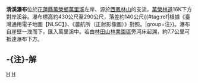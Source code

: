 {{Infobox waterfall
| name = 清溪瀑布
| photo =
| photo_width = 275
| photo_caption =
| map =
| map_width =
| lat_d = |lat_m = |lat_s = |lat_NS =
| long_d = |long_m = |long_s = |long_EW =
| region =
| source =
| coords_ref = {{座標|23|44|57.30|N|121|22|6.90|E|}}
| location = [[台灣|台灣]][[花蓮縣|花蓮縣]][[萬榮鄉|萬榮鄉]]
| type =
| elevation = 430～290公尺
| height = 140公尺
| height_longest = 140公尺
| number_drops = 1
| width =
| average_width =
| watercourse = [[花蓮溪|花蓮溪]] - [[萬里溪|萬里溪]]支流
| average_flow =
| world_rank =
}}
'''清溪瀑布'''位於[[花蓮縣|花蓮縣]][[萬榮鄉|萬榮鄉]][[萬里溪|萬里溪]]左岸、源於[[西鳳林山|西鳳林山]]的支流，[[萬榮林道|萬榮林道]]16K下方對岸溪谷。瀑布標高約430公尺至290公尺，落差約140公尺{{#tag:ref|根據《臺灣通用電子地圖【NLSC】》、《農航所（正射影像圖）》對照。|group=注}}。瀑布自崖壁一洩而下，匯入萬里溪中。若由[[林田山林業園區|林田山林業園區]]旁河床起溯，約7.7公里可抵達瀑布下方。

== -{注}-解 ==
{{reflist|group=注}}

{{TW-geo-stub}}
{{台灣瀑布}}

[[Category:花蓮縣瀑布|H]]
[[Category:萬榮鄉|H]]